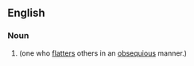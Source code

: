 {{also|brown-noser|brown noser}}

==English==

===Noun===
{{en-noun}}

# {{alternative spelling of|en|brown noser}} (one who [[flatters]] others in an [[obsequious]] manner.)
